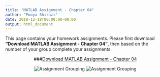 ```yaml
---
title: "MATLAB Assignment - Chapter 04"
author: "Pooya Shirazi"
date: 2018-12-18T00:00:00-08:00
output: html_document
---
```


This page contains your homework assignments. Please first download **"Download MATLAB Assignment - Chapter 04"**, then based on the number of your group complete your assignments.

<center>
###[Download MATLAB Assignment - Chapter 04](file/Assignment_Chapter_04.pdf)

![Assignment Grouping](file/Assignment_Chapter_04.png)
![Assignment Grouping](file/Assignment_Chapter_04_G.png)
</center>
